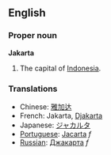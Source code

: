 ==English==
===Proper noun===
'''Jakarta'''

#The capital of [[Indonesia]].

===Translations===
*Chinese: [[雅加达]]
*French: Jakarta, [[Djakarta]]
*Japanese: [[ジャカルタ]]
*[[Portuguese]]: [[Jacarta]] ''f''
*[[Russian]]: [[Джакарта]] ''f''